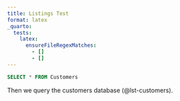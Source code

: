 ```yaml
---
title: Listings Test
format: latex
_quarto:
  tests:
    latex:
      ensureFileRegexMatches:
        - []
        - []
---
```


```{#lst-customers .sql lst-cap="Customers Query"}
SELECT * FROM Customers
```

Then we query the customers database (@lst-customers).